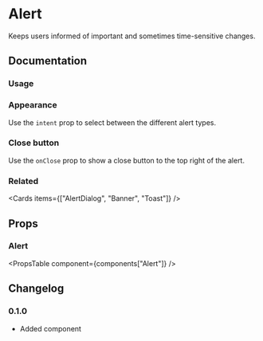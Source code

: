 
# Alert

Keeps users informed of important and sometimes time-sensitive changes.

## Documentation

### Usage

<Demo component={Usage} />

### Appearance

Use the `intent` prop to select between the different alert types.

<Demo component={AppearanceUsage} />

### Close button

Use the `onClose` prop to show a close button to the top right of the alert.

<Demo component={CloseUsage} />

### Related

<Cards items={["AlertDialog", "Banner", "Toast"]} />

## Props

### Alert

<PropsTable component={components["Alert"]} />

## Changelog

### 0.1.0

- Added component
